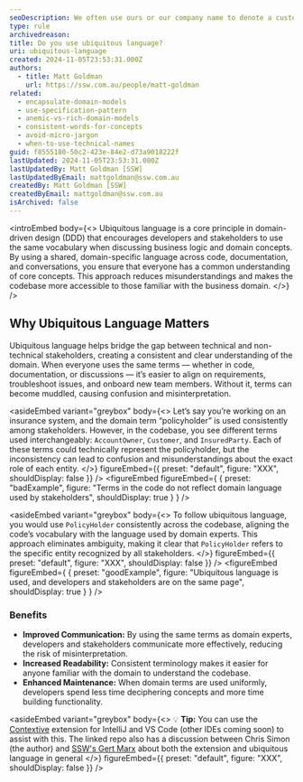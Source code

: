 ```yaml
---
seoDescription: We often use ours or our company name to denote a custom version of something. Unless you're publishing a library, this is never a good idea.
type: rule
archivedreason:
title: Do you use ubiquitous language?
uri: ubiquitous-language
created: 2024-11-05T23:53:31.000Z
authors:
  - title: Matt Goldman
    url: https://ssw.com.au/people/matt-goldman
related:
  - encapsulate-domain-models
  - use-specification-pattern
  - anemic-vs-rich-domain-models
  - consistent-words-for-concepts
  - avoid-micro-jargon
  - when-to-use-technical-names
guid: f8555180-50c2-423e-84e2-d73a9018222f
lastUpdated: 2024-11-05T23:53:31.000Z
lastUpdatedBy: Matt Goldman [SSW]
lastUpdatedByEmail: mattgoldman@ssw.com.au
createdBy: Matt Goldman [SSW]
createdByEmail: mattgoldman@ssw.com.au
isArchived: false
---
```


<introEmbed
  body={<>
Ubiquitous language is a core principle in domain-driven design (DDD) that encourages developers and stakeholders to use the same vocabulary when discussing business logic and domain concepts. By using a shared, domain-specific language across code, documentation, and conversations, you ensure that everyone has a common understanding of core concepts. This approach reduces misunderstandings and makes the codebase more accessible to those familiar with the business domain.
  </>}
/>
## Why Ubiquitous Language Matters
Ubiquitous language helps bridge the gap between technical and non-technical stakeholders, creating a consistent and clear understanding of the domain. When everyone uses the same terms — whether in code, documentation, or discussions — it’s easier to align on requirements, troubleshoot issues, and onboard new team members. Without it, terms can become muddled, causing confusion and misinterpretation.


<asideEmbed
  variant="greybox"
  body={<>
    Let’s say you’re working on an insurance system, and the domain term “policyholder” is used consistently among stakeholders. However, in the codebase, you see different terms used interchangeably: `AccountOwner`, `Customer`, and `InsuredParty`. Each of these terms could technically represent the policyholder, but the inconsistency can lead to confusion and misunderstandings about the exact role of each entity.
  </>}
  figureEmbed={{
    preset: "default",
    figure: "XXX",
    shouldDisplay: false
  }}
/>
<figureEmbed figureEmbed={ {
  preset: "badExample",
  figure: "Terms in the code do not reflect domain language used by stakeholders",
  shouldDisplay: true
} } />



<asideEmbed
  variant="greybox"
  body={<>
    To follow ubiquitous language, you would use `PolicyHolder` consistently across the codebase, aligning the code’s vocabulary with the language used by domain experts. This approach eliminates ambiguity, making it clear that `PolicyHolder` refers to the specific entity recognized by all stakeholders.
  </>}
  figureEmbed={{
    preset: "default",
    figure: "XXX",
    shouldDisplay: false
  }}
/>
<figureEmbed figureEmbed={ {
  preset: "goodExample",
  figure: "Ubiquitous language is used, and developers and stakeholders are on the same page",
  shouldDisplay: true
} } />


### Benefits
* **Improved Communication:** By using the same terms as domain experts, developers and stakeholders communicate more effectively, reducing the risk of misinterpretation.
* **Increased Readability:** Consistent terminology makes it easier for anyone familiar with the domain to understand the codebase.
* **Enhanced Maintenance:** When domain terms are used uniformly, developers spend less time deciphering concepts and more time building functionality.


<asideEmbed
  variant="greybox"
  body={<>
    💡 **Tip:** You can use the [Contextive](https://github.com/dev-cycles/contextive) extension for IntelliJ and VS Code (other IDEs coming soon) to assist with this. The linked repo also has a discussion between Chris Simon (the author) and [SSW's Gert Marx](https://www.ssw.com.au/people/gert-marx/) about both the extension and ubiquitous language in general
  </>}
  figureEmbed={{
    preset: "default",
    figure: "XXX",
    shouldDisplay: false
  }}
/>
